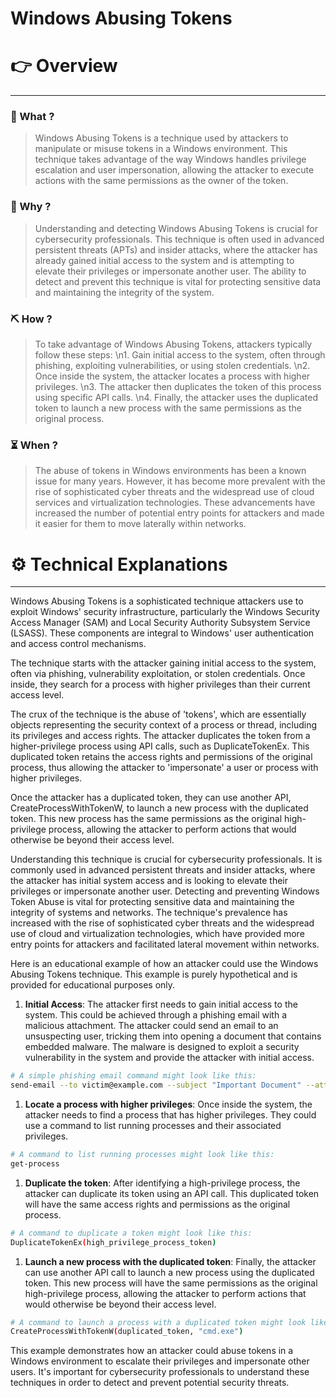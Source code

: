 # Windows Abusing Tokens


# 👉 Overview

---

### 👀 What ?

> Windows Abusing Tokens is a technique used by attackers to manipulate or misuse tokens in a Windows environment. This technique takes advantage of the way Windows handles privilege escalation and user impersonation, allowing the attacker to execute actions with the same permissions as the owner of the token.
> 

### 🧐 Why ?

> Understanding and detecting Windows Abusing Tokens is crucial for cybersecurity professionals. This technique is often used in advanced persistent threats (APTs) and insider attacks, where the attacker has already gained initial access to the system and is attempting to elevate their privileges or impersonate another user. The ability to detect and prevent this technique is vital for protecting sensitive data and maintaining the integrity of the system.
> 

### ⛏️ How ?

> To take advantage of Windows Abusing Tokens, attackers typically follow these steps: \n1. Gain initial access to the system, often through phishing, exploiting vulnerabilities, or using stolen credentials. \n2. Once inside the system, the attacker locates a process with higher privileges. \n3. The attacker then duplicates the token of this process using specific API calls. \n4. Finally, the attacker uses the duplicated token to launch a new process with the same permissions as the original process.
> 

### ⏳ When ?

> The abuse of tokens in Windows environments has been a known issue for many years. However, it has become more prevalent with the rise of sophisticated cyber threats and the widespread use of cloud services and virtualization technologies. These advancements have increased the number of potential entry points for attackers and made it easier for them to move laterally within networks.
> 

# ⚙️ Technical Explanations

---

Windows Abusing Tokens is a sophisticated technique attackers use to exploit Windows' security infrastructure, particularly the Windows Security Access Manager (SAM) and Local Security Authority Subsystem Service (LSASS). These components are integral to Windows' user authentication and access control mechanisms.

The technique starts with the attacker gaining initial access to the system, often via phishing, vulnerability exploitation, or stolen credentials. Once inside, they search for a process with higher privileges than their current access level.

The crux of the technique is the abuse of 'tokens', which are essentially objects representing the security context of a process or thread, including its privileges and access rights. The attacker duplicates the token from a higher-privilege process using API calls, such as DuplicateTokenEx. This duplicated token retains the access rights and permissions of the original process, thus allowing the attacker to 'impersonate' a user or process with higher privileges.

Once the attacker has a duplicated token, they can use another API, CreateProcessWithTokenW, to launch a new process with the duplicated token. This new process has the same permissions as the original high-privilege process, allowing the attacker to perform actions that would otherwise be beyond their access level.

Understanding this technique is crucial for cybersecurity professionals. It is commonly used in advanced persistent threats and insider attacks, where the attacker has initial system access and is looking to elevate their privileges or impersonate another user. Detecting and preventing Windows Token Abuse is vital for protecting sensitive data and maintaining the integrity of systems and networks. The technique's prevalence has increased with the rise of sophisticated cyber threats and the widespread use of cloud and virtualization technologies, which have provided more entry points for attackers and facilitated lateral movement within networks.

Here is an educational example of how an attacker could use the Windows Abusing Tokens technique. This example is purely hypothetical and is provided for educational purposes only.

1. **Initial Access**: The attacker first needs to gain initial access to the system. This could be achieved through a phishing email with a malicious attachment. The attacker could send an email to an unsuspecting user, tricking them into opening a document that contains embedded malware. The malware is designed to exploit a security vulnerability in the system and provide the attacker with initial access.

```bash
# A simple phishing email command might look like this:
send-email --to victim@example.com --subject "Important Document" --attachment malicious.docx --message "Please review the attached document."

```

1. **Locate a process with higher privileges**: Once inside the system, the attacker needs to find a process that has higher privileges. They could use a command to list running processes and their associated privileges.

```bash
# A command to list running processes might look like this:
get-process

```

1. **Duplicate the token**: After identifying a high-privilege process, the attacker can duplicate its token using an API call. This duplicated token will have the same access rights and permissions as the original process.

```bash
# A command to duplicate a token might look like this:
DuplicateTokenEx(high_privilege_process_token)

```

1. **Launch a new process with the duplicated token**: Finally, the attacker can use another API call to launch a new process using the duplicated token. This new process will have the same permissions as the original high-privilege process, allowing the attacker to perform actions that would otherwise be beyond their access level.

```bash
# A command to launch a process with a duplicated token might look like this:
CreateProcessWithTokenW(duplicated_token, "cmd.exe")

```

This example demonstrates how an attacker could abuse tokens in a Windows environment to escalate their privileges and impersonate other users. It's important for cybersecurity professionals to understand these techniques in order to detect and prevent potential security threats.
